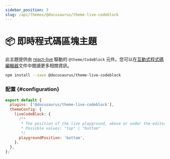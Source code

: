 ```yaml
---
sidebar_position: 3
slug: /api/themes/@docusaurus/theme-live-codeblock
---
```


# 📦 即時程式碼區塊主題

此主題提供由 [react-live](https://commerce.nearform.com/open-source/react-live/) 驅動的 `@theme/CodeBlock` 元件。您可以在[互動式程式碼編輯器](../../guides/markdown-features/markdown-features-code-blocks.mdx#interactive-code-editor)文件中閱讀更多相關資訊。

```bash npm2yarn
npm install --save @docusaurus/theme-live-codeblock
```

### 配置 {#configuration}

```js title="docusaurus.config.js"
export default {
  plugins: ['@docusaurus/theme-live-codeblock'],
  themeConfig: {
    liveCodeBlock: {
      /**
       * The position of the live playground, above or under the editor
       * Possible values: "top" | "bottom"
       */
      playgroundPosition: 'bottom',
    },
  },
};
```
